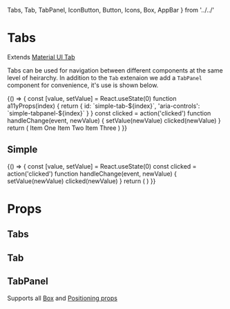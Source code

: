   Tabs,
  Tab,
  TabPanel,
  IconButton,
  Button,
  Icons,
  Box,
  AppBar
} from '../../'

<Meta title="components|Tabs" component={Tabs} />

# Tabs

Extends [Material UI Tab](https://material-ui.com/components/tabs/)

Tabs can be used for navigation between different components at the same level of heirarchy.
In addition to the `Tab` extenaion we add a `TabPanel` component for convenience, it's use is shown below.

<Preview>
  <Story name="appbar">
    {() => {
      const [value, setValue] = React.useState(0)
      function a11yProps(index) {
        return {
          id: `simple-tab-${index}`,
          'aria-controls': `simple-tabpanel-${index}`
        }
      }
      const clicked = action('clicked')
      function handleChange(event, newValue) {
        setValue(newValue)
        clicked(newValue)
      }
      return (
        <Box>
          <AppBar position="static">
            <Tabs
              value={value}
              onChange={handleChange}
              aria-label="simple tabs example"
            >
              <Tab label="Item One" {...a11yProps(0)} />
              <Tab label="Item Two" {...a11yProps(1)} />
              <Tab label="Item Three" {...a11yProps(2)} />
            </Tabs>
          </AppBar>
          <TabPanel p={3} selected={value} index={0}>
            Item One
          </TabPanel>
          <TabPanel p={3} selected={value} index={1}>
            Item Two
          </TabPanel>
          <TabPanel p={3} selected={value} index={2}>
            Item Three
          </TabPanel>
        </Box>
      )
    }}
  </Story>
</Preview>

## Simple

<Preview>
  <Story name="default">
    {() => {
      const [value, setValue] = React.useState(0)
      const clicked = action('clicked')
      function handleChange(event, newValue) {
        setValue(newValue)
        clicked(newValue)
      }
      return (
        <Box>
          <Tabs value={value} onChange={handleChange} centered>
            <Tab label="Item One" />
            <Tab label="Item Two" />
            <Tab label="Item Three" />
          </Tabs>
        </Box>
      )
    }}
  </Story>
</Preview>

# Props

## Tabs

<Props of={TabsDocs} />

## Tab

<Props of={TabDocs} />

## TabPanel

Supports all [Box](/components/?path=/docs/components-box--default-story) and [Positioning props](/components/?path=/docs/design-system-positioning--page)

<Props of={TabPanelDocs} />
